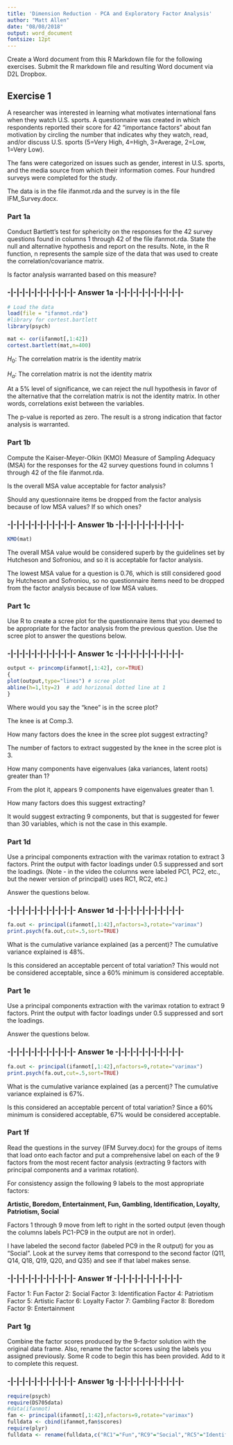 ```yaml
---
title: 'Dimension Reduction - PCA and Exploratory Factor Analysis'
author: "Matt Allen"
date: "08/08/2018"
output: word_document
fontsize: 12pt
---
```


Create a Word document from this R Markdown file for the following exercises.  Submit the R markdown file and resulting Word document via D2L Dropbox.   

## Exercise 1

A researcher was interested in learning what motivates international fans when they watch U.S. sports.  A questionnaire was created in which respondents reported their score for 42 "importance factors" about fan motivation by circling the number that indicates why they watch, read, and/or discuss U.S. sports (5=Very High, 4=High, 3=Average, 2=Low, 1=Very Low).   

The fans were categorized on issues such as gender, interest in U.S. sports, and the media source from which their information comes.  Four hundred surveys were completed for the study.

The data is in the file ifanmot.rda and the survey is in the file IFM_Survey.docx.

### Part 1a

Conduct Bartlett's test for sphericity on the responses for the 42 survey questions found in columns 1 through 42 of the file ifanmot.rda.  State the null and alternative hypothesis and report on the results.  Note, in the R function, n represents the sample size of the data that was used to create the correlation/covariance matrix.

Is factor analysis warranted based on this measure?

### -|-|-|-|-|-|-|-|-|-|-|- Answer 1a -|-|-|-|-|-|-|-|-|-|-|-

```r
# Load the data
load(file = "ifanmot.rda")
#library for cortest.bartlett
library(psych)
```

```r
mat <- cor(ifanmot[,1:42])
cortest.bartlett(mat,n=400)
```

\newpage
$H_0$: The correlation matrix is the identity matrix 

$H_a$: The correlation matrix is not the identity matrix 

At a 5% level of significance, we can reject the null hypothesis in favor of the alternative that the correlation matrix is not the identity matrix. In other words, correlations exist between the variables.

The p-value is reported as zero. The result is a strong indication that factor analysis is warranted.

### Part 1b

Compute the Kaiser-Meyer-Olkin (KMO) Measure of Sampling Adequacy (MSA) for the responses for the 42 survey questions found in columns 1 through 42 of the file ifanmot.rda.  

Is the overall MSA value acceptable for factor analysis?

Should any questionnaire items be dropped from the factor analysis because of low MSA values?  If so which ones?

### -|-|-|-|-|-|-|-|-|-|-|- Answer 1b -|-|-|-|-|-|-|-|-|-|-|-

```r
KMO(mat)
```

The overall MSA value would be considered superb by the guidelines set by Hutcheson and Sofroniou, and so it is acceptable for factor analysis.

The lowest MSA value for a question is 0.76, which is still considered good by Hutcheson and Sofroniou, so no questionnaire items need to be dropped from the factor analysis because of low MSA values.

### Part 1c  

Use R to create a scree plot for the questionnaire items that you deemed to be appropriate for the factor analysis from the previous question.  Use the scree plot to answer the questions below.

### -|-|-|-|-|-|-|-|-|-|-|- Answer 1c -|-|-|-|-|-|-|-|-|-|-|-

``` r
output <- princomp(ifanmot[,1:42], cor=TRUE)
{
plot(output,type="lines") # scree plot 
abline(h=1,lty=2)  # add horizonal dotted line at 1
}
```

Where would you say the "knee" is in the scree plot?  

The knee is at Comp.3.

How many factors does the knee in the scree plot suggest extracting?

The number of factors to extract suggested by the knee in the scree plot is 3.

How many components have eigenvalues (aka variances, latent roots) greater than 1?

From the plot it, appears 9 components have eigenvalues greater than 1.

How many factors does this suggest extracting?

It would suggest extracting 9 components, but that is suggested for fewer than 30 variables, which is not the case in this example.

### Part 1d
  
Use a principal components extraction with the varimax rotation to extract 3 factors.  Print the output with factor loadings under 0.5 suppressed and sort the loadings.  (Note - in the video the columns were labeled PC1, PC2, etc., but the newer version of principal() uses RC1, RC2, etc.)

Answer the questions below.

### -|-|-|-|-|-|-|-|-|-|-|- Answer 1d -|-|-|-|-|-|-|-|-|-|-|-

``` r
fa.out <- principal(ifanmot[,1:42],nfactors=3,rotate="varimax")
print.psych(fa.out,cut=.5,sort=TRUE)
```

What is the cumulative variance explained (as a percent)?  The cumulative variance explained is 48%.

Is this considered an acceptable percent of total variation? This would not be considered acceptable, since a 60% minimum is considered acceptable.

### Part 1e

Use a principal components extraction with the varimax rotation to extract 9 factors.  Print the output with factor loadings under 0.5 suppressed and sort the loadings.

Answer the questions below.

### -|-|-|-|-|-|-|-|-|-|-|- Answer 1e -|-|-|-|-|-|-|-|-|-|-|-

``` r
fa.out <- principal(ifanmot[,1:42],nfactors=9,rotate="varimax")
print.psych(fa.out,cut=.5,sort=TRUE)
```

What is the cumulative variance explained (as a percent)? The cumulative variance explained is 67%. 

Is this considered an acceptable percent of total variation? Since a 60% minimum is considered acceptable, 67% would be considered acceptable.

### Part 1f

Read the questions in the survey (IFM Survey.docx) for the groups of items that load onto each factor and put a comprehensive label on each of the 9 factors from the most recent factor analysis (extracting 9 factors with principal components and a varimax rotation).

For consistency assign the following 9 labels to the most appropriate factors:

**Artistic, Boredom, Entertainment, Fun, Gambling, Identification, Loyalty, Patriotism, Social**

Factors 1 through 9 move from left to right in the sorted output (even though the columns labels PC1-PC9 in the output are not in order). 

I have labeled the second factor (labeled PC9 in the R output) for you as "Social". Look at the survey items that correspond to the second factor (Q11, Q14, Q18, Q19, Q20, and Q35) and see if that label makes sense.

### -|-|-|-|-|-|-|-|-|-|-|- Answer 1f -|-|-|-|-|-|-|-|-|-|-|-

Factor 1: Fun 
Factor 2: Social
Factor 3: Identification
Factor 4: Patriotism
Factor 5: Artistic
Factor 6: Loyalty
Factor 7: Gambling
Factor 8: Boredom
Factor 9: Entertainment

### Part 1g
    
Combine the factor scores produced by the 9-factor solution with the original data frame.  Also, rename the factor scores using the labels you assigned previously.  Some R code to begin this has been provided.  Add to it to complete this request.
    
### -|-|-|-|-|-|-|-|-|-|-|- Answer 1g -|-|-|-|-|-|-|-|-|-|-|-

```r
require(psych)
require(DS705data)
#data(ifanmot)
fan <- principal(ifanmot[,1:42],nfactors=9,rotate="varimax")
fulldata <- cbind(ifanmot,fan$scores)
require(plyr)
fulldata <- rename(fulldata,c("RC1"="Fun","RC9"="Social","RC5"="Identification","RC3"="Patriotism","RC4"="Artistic","RC7"="Loyalty","RC2"="Gambling","RC6"="Boredom","RC8"="Entertainment"))
```